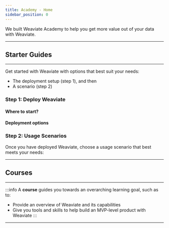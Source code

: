 ```yaml
---
title: Academy - Home
sidebar_position: 0
---
```



We built Weaviate Academy to help you get more value out of your data with Weaviate.

-----
## Starter Guides
-----

Get started with Weaviate with options that best suit your needs:
- The deployment setup (step 1), and then
- A scenario (step 2)

### Step 1: Deploy Weaviate

#### Where to start?

<div class="row __academy_cardgroup">
    <div class="col col--6">
        <AcademyCard
        title="Which setup is right for me?"
        body="Not sure which deployment setup is right for you? Start here!"
        buttonType="Click here"
        badgeType="theory"
        buttonURL="/developers/academy/step-1-deployment/which-weaviate"
        />
    </div>
</div>

#### Deployment options

<div class="row __academy_cardgroup">
    <div class="col col--4">
        <AcademyCard
        title="Embedded Weaviate"
        body="For basic, quick evaluation. Conveniently launch Weaviate directly from Python or TS/JS and get started in minutes."
        buttonType="Click here"
        badgeType="practical"
        buttonURL="/developers/weaviate/installation/embedded"
        />
    </div>
    <div class="col col--4">
        <AcademyCard
        title="Docker-Compose"
        body="For local evaluation & development. Spin up a customizable, local instance of Weaviate, with optional local inference containers and multi-modal models."
        buttonType="Click here"
        badgeType="practical"
        buttonURL="/developers/weaviate/installation/docker-compose"
        />
    </div>
    <div class="col col--4">
        <AcademyCard
        title="Weaviate Cloud Services (WCS)"
        body="From evaluation (sandbox) to production. Use our Serverless (infrastructure managed by Weaviate) deployment for a fully managed, scalable, and secure Weaviate instance. No DevOps required."
        buttonType="Click here"
        badgeType="practical"
        buttonURL="/developers/weaviate/installation/weaviate-cloud-services"
        />
    </div>
</div>

### Step 2: Usage Scenarios

Once you have deployed Weaviate, choose a usage scenario that best meets your needs:

<div class="row __academy_cardgroup">
    <div class="col col--4">
        <AcademyCard
        title="Search through text data"
        body="Not sure which deployment setup is right for you? Start here!"
        buttonType="Click here"
        badgeType="practical"
        buttonURL="/developers/academy/step-2-scenario/text-search"
        />
    </div>
    <div class="col col--4">
        <AcademyCard
        title="Index your own vectors"
        body="For those look to import pre-existing vectors into a vector database. Learn how to store, index and search using your own vectors in Weaviate."
        buttonType="Click here"
        badgeType="practical"
        buttonURL="/developers/academy/step-2-scenario/custom-vectors"
        />
    </div>
    <div class="col col--4">
        <AcademyCard
        title="Power an AI-app with Weaviate"
        body="Learn how to power AI-applications with powerful search and retrieval augmented generation (RAG) capabilities."
        buttonType="Click here"
        badgeType="practical"
        buttonURL="/developers/academy/step-2-scenario/generative"
        />
    </div>
</div>

-----
## Courses
-----

:::info
A **course** guides you towards an overarching learning goal, such as to:

- Provide an overview of Weaviate and its capabilities
- Give you tools and skills to help build an MVP-level product with Weaviate
:::

-----

<Courses courseData={courseData}/>

<!-- -----
## Units
-----

:::info
A **unit** covers a single topic, and can be a part of a course or standalone.
:::

<Units courseData={courseData}/> -->
